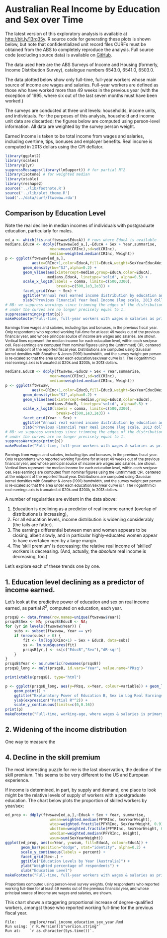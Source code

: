 Australian Real Income by Education and Sex over Time
=====================================================
The latest version of this exploratory analysis is available at [http://bit.ly/13rq35y](http://bit.ly/13rq35y). R source code for generating these plots is shown below, but note that confidentialized unit record files CURFs must be obtained from the ABS to completely reproduce the analysis. Full source code (excluding source data) is available on [GitHub](https://github.com/adrcooper/tasks).

The data used here are the ABS Surveys of Income and Housing (formerly, Income Distribution Survey), catalogue numbers 6543.0, 6541.0, 6503.0.

The data plotted below show only full-time, full-year workers whose main source of income are wages and salaries. Full-year workers are defined as those who have worked more than 49 weeks in the previous year (with the exception of 1995, where six out of the last seven months must have been worked.)

The surveys are conducted at three unit levels: households, income units, and individuals. For the purposes of this analysis, household and income unit data are discarded; the figures below are computed using person-level information. All data are weighted by the survey person weight.

Earned Income is taken to be total income from wages and salaries, including overtime, tips, bonuses and employer benefits. Real income is computed in 2013 dollars using the CPI deflator.

```r
library(ggplot2)
library(scales)
library(plyr)
suppressMessages(library(lmSupport)) # for partial R^2
library(isotone) # for weighted median
library(xtable)
library(reshape2)
source('../lib/footnote.R')
source('../lib/plot_theme.R')
load('../data/curf/ftwswaw.rda')
```

Comparison by Education Level
-----------------------------

Note the real decline in median incomes of individuals with postgraduate education, particularly for males.

```r
ed_a <- which(!is.na(ftwswaw$EducA)) # rows where EducA is available
medians.EducA <- ddply(ftwswaw[ed_a,],~EducA + Sex + Year,summarise,
                    mean=mean(CRInc),sd=sd(CRInc),
                    median=weighted.median(CRInc, Weight))
p <- ggplot(ftwswaw[ed_a,],
            aes(x=CRInc+1,color=EducA,fill=EducA,weight=SexYearEducAWeight)) + 
        geom_density(bw="SJ",alpha=0.2) + 
        geom_vline(aes(xintercept=median,group=EducA,color=EducA),
                   medians.EducA, linetype='solid', alpha=0.5) +
        scale_x_log10(labels = comma, limits=c(500,3300),  
                       breaks=c(500,1e3,2e3)) +
        facet_grid(Year ~ Sex) +
        ggtitle("Annual real earned income distribution by education and sex (Australia)") +
        xlab("Previous Financial Year Real Income (log scale, 2013 dollars)")
# NB: we suppress warnings since trimming the edges of the distribution means the area
# under the curves are no longer precisely equal to 1.
suppressWarnings(print(p))
makeFootnote("Full-time, full-year workers with wages & salaries as primary income. Source: ABS cat. 6543.0, 6541.0, 6503.0. Author's calculations.")
```
<small>Earnings from wages and salaries, including tips and bonuses, in the previous fiscal year. Only respondents who reported working full-time for at least 49 weeks out of the previous financial year, and whose principal source of income are wages and salaries, are shown. Vertical lines represent the median income for each education level, within each sex/year cell. Real earnings are computed from nominal figures using the (untrimmed) CPI, centered at the midpoint of the reported fiscal year. Distributions are computed using Gaussian kernel densities with Sheather & Jones (1991) bandwidth, and the survey weight per person is re-scaled so that the area under each education/sex/year curve is 1. The (logarithmic) real earnings axis is truncated at $20k and $200k, in 2013 dollars. </small>

```r
medians.EducB <- ddply(ftwswaw,~EducB + Sex + Year,summarise,
                    mean=mean(CRInc),sd=sd(CRInc),
                    median=weighted.median(CRInc, Weight))
p <- ggplot(ftwswaw,
            aes(x=CRInc+1,color=EducB,fill=EducB,weight=SexYearEducBWeight)) + 
        geom_density(bw="SJ",alpha=0.2) + 
        geom_vline(aes(xintercept=median,group=EducB,color=EducB),
                   medians.EducB, linetype='solid', alpha=0.5) +
        scale_x_log10(labels = comma, limits=c(500,3300),  
                       breaks=c(500,1e3,2e3)) +
        facet_grid(Year ~ Sex) +
        ggtitle("Annual real earned income distribution by education and sex (Australia)") +
        xlab("Previous Financial Year Real Income (log scale, 2013 dollars)")
# NB: we suppress warnings since trimming the edges of the distribution means the area
# under the curves are no longer precisely equal to 1.
suppressWarnings(print(p))
makeFootnote("Full-time, full-year workers with wages & salaries as primary income. Source: ABS cat. 6543.0, 6541.0, 6503.0. Author's calculations.")
```
<small>Earnings from wages and salaries, including tips and bonuses, in the previous fiscal year. Only respondents who reported working full-time for at least 49 weeks out of the previous financial year, and whose principal source of income are wages and salaries, are shown. Vertical lines represent the median income for each education level, within each sex/year cell. Real earnings are computed from nominal figures using the (untrimmed) CPI, centered at the midpoint of the reported fiscal year. Distributions are computed using Gaussian kernel densities with Sheather & Jones (1991) bandwidth, and the survey weight per person is re-scaled so that the area under each education/sex/year curve is 1. The (logarithmic) real earnings axis is truncated at $20k and $200k, in 2013 dollars. </small>

A number of regularities are evident in the data above:

1. Education is declining as a predictor of real income earned (overlap of distributions is increasing),
2. For all education levels, income distribution is widening considerably (the tails are fatter).
3. The earnings differential between men and women appears to be closing, albeit slowly, and in particular highly-educated women appear to have overtaken men by a large margin.
4. The 'skill premium' is decreasing: the relative real income of 'skilled' workers is decreasing. (And, actually, the _absolute_ real income is decreasing, too.)

Let's explore each of these trends one by one.

1. Education level declining as a predictor of income earned.
-------------------------------------------------------------
Let's look at the predictive power of education and sex on real income earned, as partial $R^2$, computed on education, each year. 

```r
prsqsB <- data.frame(row.names=unique(ftwswaw$Year))
prsqsB$Sex <- NA; prsqsB$EducB <- NA; 
for (yr in levels(ftwswaw$Year)) {
    subs <- subset(ftwswaw, Year == yr)
    if (nrow(subs) > 0) {
        fit <- lm(log(CRInc+1) ~ Sex + EducB, data=subs)
        ss <- lm.sumSquares(fit)
        prsqsB[yr,] <- ss[c("EducB","Sex"),"dR-sqr"]
    }
}
prsqsB$Year <- as.numeric(rownames(prsqsB))
prsqsB_long <- melt(prsqsB, id.vars="Year", value.name='PRsq')
```
```r
print(xtable(prsqsB), type="html")
``` 
```r
p <- ggplot(prsqsB_long, aes(y=PRsq, x=Year, colour=variable)) + geom_line() +
    geom_point() +
    ggtitle("Explanatory Power of Education B, Sex in Log Real Earnings") +
    ylab(expression("Partial R"^2)) +
    scale_y_continuous(limits=c(0,0.16))
print(p)
makeFootnote("Full-time, working-age, where wages & salaries is primary income. Source: ABS cat. 6543.0, 6541.0, 6503.0. Author's calculations.")
```

2. Widening of the income distribution
--------------------------------------
One way to measure the 


4. Decline in the skill premium
-------------------------------
The most interesting puzzle for me is the last observation, the decline of the skill premium. This seems to be very different to the US and European experience.

If income is determined, in part, by supply and demand, one place to look might be the relative levels of supply of workers with a postgraduate education. The chart below plots the proportion of skilled workers by year/sex:
```r
ed_prop <- ddply(ftwswaw[ed_a,],~EducA + Sex + Year, summarise,
                    wmean=weighted.median(PFYRInc, SexYearWeight),
                    wtop=weighted.fractile(PFYRInc, SexYearWeight, 0.9),
                    wbottom=weighted.fractile(PFYRInc, SexYearWeight, 0.1),
                    wmedian=weighted.median(PFYRInc, Weight),
                    wsum=sum(SexYearWeight))
ggplot(ed_prop, aes(x=Year, y=wsum, fill=EducA, colour=EducA)) + 
       geom_bar(position="dodge", stat="identity", alpha=0.2) +
       scale_y_continuous(labels = percent) +
       facet_grid(Sex~.) +
       ggtitle("Education Levels by Year (Australia)") +
       ylab("Weighted percentage of respondents") +
       xlab("Education Level")
makeFootnote("Full-time, full-year workers with wages & salaries as primary income. Source: ABS cat. 6543.0, 6541.0, 6503.0. Author's calculations.")
```
<small>Proportions computed using person-level survey weights. Only respondents who reported working full-time for at least 49 weeks out of the previous financial year, and whose principal source of income are wages and salaries, are shown.</small>

This chart shows a staggering proportional increase of degree-qualified workers, amongst those who reported working full-time for the previous fiscal year.

    File:      explore/real_income_education_sex_year.Rmd
    Run using: `r R.Version()$"version.string"`
    Run at:    `r as.character(Sys.time())`.
